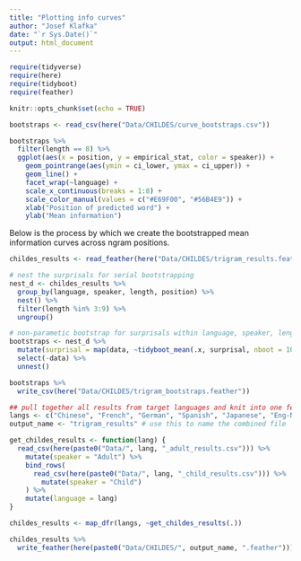 ```yaml
---
title: "Plotting info curves"
author: "Josef Klafka"
date: "`r Sys.Date()`"
output: html_document
---
```


```r
require(tidyverse)
require(here)
require(tidyboot)
require(feather)

knitr::opts_chunk$set(echo = TRUE)
```

```r
bootstraps <- read_csv(here("Data/CHILDES/curve_bootstraps.csv"))

bootstraps %>%
  filter(length == 8) %>%
  ggplot(aes(x = position, y = empirical_stat, color = speaker)) + 
    geom_pointrange(aes(ymin = ci_lower, ymax = ci_upper)) + 
    geom_line() + 
    facet_wrap(~language) + 
    scale_x_continuous(breaks = 1:8) + 
    scale_color_manual(values = c("#E69F00", "#56B4E9")) + 
    xlab("Position of predicted word") + 
    ylab("Mean information")
```

Below is the process by which we create the bootstrapped mean information curves across ngram positions.

```r
childes_results <- read_feather(here("Data/CHILDES/trigram_results.feather"))

# nest the surprisals for serial bootstrapping
nest_d <- childes_results %>% 
  group_by(language, speaker, length, position) %>% 
  nest() %>%
  filter(length %in% 3:9) %>%
  ungroup()

# non-parametic bootstrap for surprisals within language, speaker, length and position
bootstraps <- nest_d %>% 
  mutate(surprisal = map(data, ~tidyboot_mean(.x, surprisal, nboot = 100))) %>%
  select(-data) %>%
  unnest()

bootstraps %>% 
  write_csv(here("Data/CHILDES/trigram_bootstraps.feather"))
```

```r
## pull together all results from target languages and knit into one feather
langs <- c("Chinese", "French", "German", "Spanish", "Japanese", "Eng-NA")
output_name <- "trigram_results" # use this to name the combined file

get_childes_results <- function(lang) {
  read_csv(here(paste0("Data/", lang, "_adult_results.csv"))) %>%
    mutate(speaker = "Adult") %>%
    bind_rows(
      read_csv(here(paste0("Data/", lang, "_child_results.csv"))) %>%
        mutate(speaker = "Child")
    ) %>%
    mutate(language = lang)
}

childes_results <- map_dfr(langs, ~get_childes_results(.))

childes_results %>% 
  write_feather(here(paste0("Data/CHILDES/", output_name, ".feather")))
```